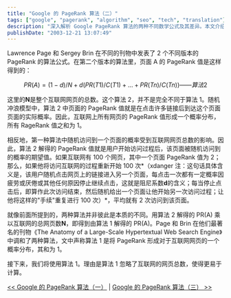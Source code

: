 ---
title: "Google 的 PageRank 算法（二）"
tags: ["google", "pagerank", "algorithm", "seo", "tech", "translation"]
description: "深入解析 Google PageRank 算法的两种不同数学公式及其差异。本文介绍了算法的第二种表示方式 PR(A) = (1-d)/N + d(PR(T1)/C(T1) + ... + PR(Tn)/C(Tn))，并详细说明了加入网页总数 N 的概率分布意义，以及两种算法之间的等价转换关系。"
publishDate: "2003-12-21 13:07:49"
---

Lawrence Page 和 Sergey Brin 在不同的刊物中发表了 2 个不同版本的 PageRank 的算法公式。在第二个版本的算法里，页面 A 的 PageRank 值是这样得到的：

```math
PR(A) = (1-d) / N + d (PR(T1)/C(T1) + ... + PR(Tn)/C(Tn)) ——算法2
```

这里的**N**是整个互联网网页的总数。这个算法 2，并不是完全不同于算法 1。随机冲浪模型中，算法 2 中页面的 PageRank 值就是在点击许多链接后到达这个页面页面的实际概率。因此，互联网上所有网页的 PageRank 值形成一个概率分布，所有 RageRank 值之和为 1。

相反地，第一种算法中随机访问到一个页面的概率受到互联网网页总数的影响。因此，算法 2 解得的 PageRank 值就是用户开始访问过程后，该页面被随机访问到的概率的期望值。如果互联网有 100 个网页，其中一个页面 PageRank 值为 2；那么，如果他将访问互联网的过程重新开始 100 次*（xdanger 注：这句话具体含义是，该用户随机点击网页上的链接进入另一个页面，每点击一次都有一定概率因疲劳或厌倦或其他任何原因停止继续点击，这就是阻尼系数**d**的含义；每当停止点击后，即算作此次访问结束，然后随机给出一个页面让他开始另一次访问过程；让他将这样的"手续"重复进行 100 次）*，平均就有 2 次访问到该页面。

就像前面所提到的，两种算法并非彼此是本质的不同。用算法 2 解得的 PR(A) 乘以互联网的总网页数**N**，即得到由算法 1 解得的 PR(A)。Page 和 Brin 在他们最著名的刊物《The Anatomy of a Large-Scale Hypertextual Web Search Engine》中调和了两种算法，文中声称算法 1 是将 PageRank 形成对于互联网网页的一个概率分布，其和为 1。

接下来，我们将使用算法 1。理由是算法 1 忽略了互联网的网页总数，使得更易于计算。

[\<\< Google 的 PageRank 算法（一）](http://blog.xdanger.com/archives/2003/12/19/000051.html) | [Google 的 PageRank 算法（三） \>\>](http://blog.xdanger.com/archives/2003/12/27/000058.html)
